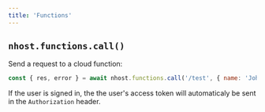 ```yaml
---
title: 'Functions'
---
```


## `nhost.functions.call()`

Send a request to a cloud function:

```js
const { res, error } = await nhost.functions.call('/test', { name: 'Johan' })
```

If the user is signed in, the the user's access token will automaticaly be sent in the `Authorization` header.
